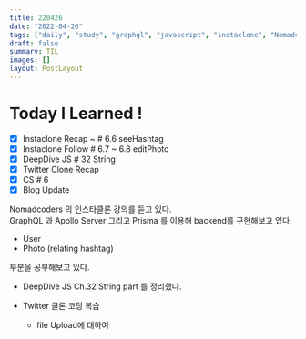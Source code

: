 ```yaml
---
title: 220426
date: "2022-04-26"
tags: ["daily", "study", "graphql", "javascript", "instaclone", "Nomadcoders"]
draft: false
summary: TIL
images: []
layout: PostLayout
---
```


# Today I Learned !

- [x] Instaclone Recap ~ # 6.6 seeHashtag
- [x] Instaclone Follow # 6.7 ~ 6.8 editPhoto
- [x] DeepDive JS # 32 String
- [x] Twitter Clone Recap
- [x] CS # 6
- [x] Blog Update

Nomadcoders 의 인스타클론 강의를 듣고 있다. <br/>
GraphQL 과 Apollo Server 그리고 Prisma 를 이용해 backend를 구현해보고 있다. <br/>

- User
- Photo (relating hashtag)
  <br />

부분을 공부해보고 있다.

- DeepDive JS Ch.32 String part 를 정리했다.

- Twitter 클론 코딩 복습 <br/>
  - file Upload에 대하여
